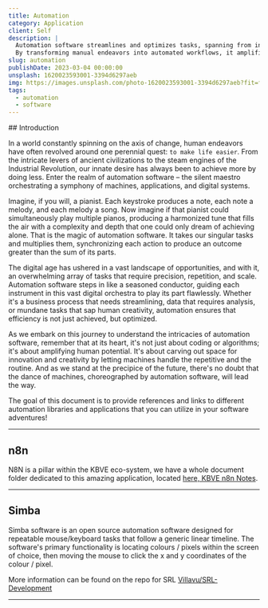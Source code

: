 ```yaml
---
title: Automation
category: Application
client: Self
description: |
  Automation software streamlines and optimizes tasks, spanning from intricate code development to diverse real-world applications like business process enhancement, data analysis, and daily repetitive functions.
  By transforming manual endeavors into automated workflows, it amplifies efficiency, reduces errors, and fosters innovation across numerous domains.
slug: automation
publishDate: 2023-03-04 00:00:00
unsplash: 1620023593001-3394d6297aeb
img: https://images.unsplash.com/photo-1620023593001-3394d6297aeb?fit=fill&fill=solid&fill-color=360036&w=1400&h=700&q=75
tags:
  - automation
  - software
---
```




<MDXJS>
## Introduction

In a world constantly spinning on the axis of change, human endeavors have often revolved around one perennial quest: `to make life easier`.
From the intricate levers of ancient civilizations to the steam engines of the Industrial Revolution, our innate desire has always been to achieve more by doing less.
Enter the realm of automation software – the silent maestro orchestrating a symphony of machines, applications, and digital systems.

Imagine, if you will, a pianist. Each keystroke produces a note, each note a melody, and each melody a song. 
Now imagine if that pianist could simultaneously play multiple pianos, producing a harmonized tune that fills the air with a complexity and depth that one could only dream of achieving alone.
That is the magic of automation software. It takes our singular tasks and multiplies them, synchronizing each action to produce an outcome greater than the sum of its parts.

The digital age has ushered in a vast landscape of opportunities, and with it, an overwhelming array of tasks that require precision, repetition, and scale.
Automation software steps in like a seasoned conductor, guiding each instrument in this vast digital orchestra to play its part flawlessly.
Whether it's a business process that needs streamlining, data that requires analysis, or mundane tasks that sap human creativity, automation ensures that efficiency is not just achieved, but optimized.

As we embark on this journey to understand the intricacies of automation software, remember that at its heart, it's not just about coding or algorithms; it's about amplifying human potential.
It's about carving out space for innovation and creativity by letting machines handle the repetitive and the routine.
And as we stand at the precipice of the future, there's no doubt that the dance of machines, choreographed by automation software, will lead the way.

The goal of this document is to provide references and links to different automation libraries and applications that you can utilize in your software adventures!


</MDXJS>

---

<MDXJS>

## n8n

N8N is a pillar within the KBVE eco-system, we have a whole document folder dedicated to this amazing application, located [here, KBVE n8n Notes](https://kbve.com/application/n8n/).


</MDXJS>

---

<MDXJS>

## Simba

Simba software is an open source automation software designed for repeatable mouse/keyboard tasks that follow a generic linear timeline.
The software's primary functionality is locating colours / pixels within the screen of choice, then moving the mouse to click the x and y coordinates of the colour / pixel.

More information can be found on the repo for SRL [Villavu/SRL-Development](https://github.com/Villavu/SRL-Development)


</MDXJS>

---